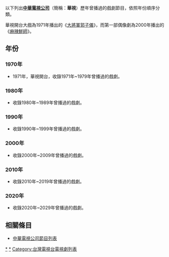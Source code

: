 以下列出'''[[中華電視公司|中華電視公司]]'''（簡稱：'''華視'''）歷年曾播過的戲劇節目，依照年份順序分類。

華視開台大戲為1971年播出的《[[大將軍郭子儀|大將軍郭子儀]]》，而第一部偶像劇為2000年播出的《[[麻辣鮮師|麻辣鮮師]]》。
==年份==
=== 1970年 ===
{{Furtherwiki|[[wikia:zh.tw-entertainment:中華電視公司節目列表/戲劇節目(1970年代)|中華電視公司戲劇節目(1970年代)]]|wiki=[[wikia:zh.tw-entertainment:|台娛百科]]}}
*1971年，華視開台，收錄1971年~1979年曾播過的戲劇。
=== 1980年 ===
*收錄1980年~1989年曾播過的戲劇。
=== 1990年 ===
{{main|1990年代中華電視公司戲劇節目列表}}
*收錄1990年~1999年曾播過的戲劇。

=== 2000年 ===
{{main|2000年代中華電視公司戲劇節目列表}}
*收錄2000年~2009年曾播過的戲劇。
=== 2010年 ===
{{main|2010年代中華電視公司戲劇節目列表}}
*收錄2010年~2019年曾播過的戲劇。
===2020年 ===
{{main|2020年代中華電視公司戲劇節目列表}}
*收錄2020年~2029年曾播過的戲劇。

== 相關條目 ==
*[[中華電視公司節目列表|中華電視公司節目列表]]

[[Category:華視電視劇|*]]
[[Category:華視外購電視劇|*]]
[[Category:台灣電視台電視劇列表|Category:台灣電視台電視劇列表]]